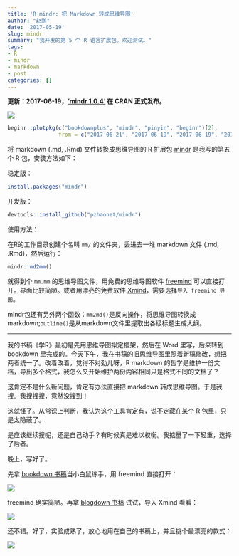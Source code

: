 ```yaml
---
title: 'R mindr: 把 Markdown 转成思维导图'
author: "赵鹏"
date: '2017-05-19'
slug: mindr
summary: "我开发的第 5 个 R 语言扩展包。欢迎测试。"
tags:
- R
- mindr
- markdown
- post
categories: []
---
```


**更新：2017-06-19，['mindr 1.0.4'](https://cran.r-project.org/web/packages/mindr/index.html) 在 CRAN 正式发布。**

![](http://cranlogs.r-pkg.org/badges/grand-total/mindr)


```r
beginr::plotpkg(c("bookdownplus", "mindr", "pinyin", "beginr")[2], 
                from = c("2017-06-21", "2017-06-19", "2017-06-19", "2017-06-23")[2])
```

将 markdown (.md, .Rmd) 文件转换成思维导图的 R 扩展包 [mindr](https://github.com/pzhaonet/mindr) 是我写的第五个 R 包，安装方法如下：

稳定版：


```r
install.packages("mindr")
```

开发版：

```r
devtools::install_github("pzhaonet/mindr")
```

使用方法：

在R的工作目录创建个名叫 `mm/` 的文件夹，丢进去一堆 markdown 文件 (.md, .Rmd)，然后运行：

```r
mindr::md2mm()
```

就得到个 `mm.mm` 的思维导图文件，用免费的思维导图软件 [freemind](http://freemind.sourceforge.net/wiki/index.php/Download) 可以直接打开。界面比较简陋。或者用漂亮的免费软件 [Xmind](http://www.xmind.net/download/win/)，需要选择`导入 freemind 导图`。

mindr包还有另外两个函数：`mm2md()`是反向操作，将思维导图转换成markdown;`outline()`是从markdown文件里提取出各级标题生成大纲。

-------

我的书稿《学R》最初是先用思维导图拟定框架，然后在 Word 里写，后来转到 bookdown 里完成的。今天下午，我在书稿的旧思维导图里照着新稿修改，想把两者统一了。改着改着，觉得不对劲儿呀，R markdown 的哲学是维护一份文档，导出多个格式，我怎么又开始维护两份内容相同只是格式不同的文档了？

这肯定不是什么新问题，肯定有办法直接把 markdown 转成思维导图。于是我搜。我搜搜搜，竟然没搜到！

这就怪了。从常识上判断，我认为这个工具肯定有，说不定藏在某个 R 包里，只是太隐蔽了。

是应该继续搜呢，还是自己动手？有时候真是难以权衡。我掂量了一下轻重，选择了后者。

晚上，写好了。

先拿 [bookdown 书稿](https://github.com/rstudio/bookdown/tree/master/inst/examples)当小白鼠练手，用 freemind 直接打开：

![](https://raw.githubusercontent.com/pzhaonet/mindr/master/showcase/mindr_bookdown.jpeg)

freemind 确实简陋。再拿 [blogdown 书稿](https://github.com/rstudio/blogdown/tree/master/docs) 试试，导入 Xmind 看看：

![](https://raw.githubusercontent.com/pzhaonet/mindr/master/showcase/mindr_blogdown.jpg)

还不错。好了，实验成熟了，放心地用在自己的书稿上，并且挑个最漂亮的款式：

![](https://raw.githubusercontent.com/pzhaonet/mindr/master/showcase/mindr_xuer.jpg)
